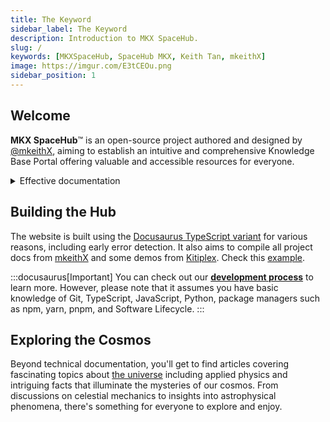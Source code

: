 ```yaml
---
title: The Keyword
sidebar_label: The Keyword
description: Introduction to MKX SpaceHub.
slug: /
keywords: [MKXSpaceHub, SpaceHub MKX, Keith Tan, mkeithX]
image: https://imgur.com/E3tCEOu.png
sidebar_position: 1
---
```


## Welcome

**MKX SpaceHub**™ is an open-source project authored and designed by [@mkeithX](./me), aiming to establish an intuitive and comprehensive Knowledge Base Portal offering valuable and accessible resources for everyone.


<!-- **MKX SpaceHub**™ is a simple documentation website where you can find project docs from [mkeithX](https://github.com/mkeithx) and [Kitiplex](https://kitiplex.github.io). Our goal is to enhance it further by transforming it into a comprehensive Knowledge Base Portal, offering valuable resources for everyone. Discover more about [the author](./me). -->

<!-- **MKX SpaceHub**™ is a simple, straight-forward documentation website where I showcase some of my work, projects, including gists, and personal interests. It also serves as a milestone towards mastering technical writing and front-end technologies such [**React**](https://react.dev/) and [**TypeScript**](https://www.typescriptlang.org/). -->

<details>
<summary>Effective documentation</summary>

Effective documentation is crucial in software development for promoting clarity, collaboration, and knowledge dissemination. It ensures the enduring viability of projects by reducing confusion, facilitating development, and mitigating error risks, making it an indispensable aspect of the software development lifecycle.

:::tip[Info]

Most articles are assisted by AI for enhanced clarity and accuracy.

:::

</details>


## Building the Hub

The website is built using the [Docusaurus TypeScript variant](https://docusaurus.io/docs/typescript-support#initialization) for various reasons, including early error detection. It also aims to compile all project docs from [mkeithX](https://github.com/mkeithx) and some demos from [Kitiplex](https://kitiplex.github.io). Check this [example](https://github.com/mkeithX/python-starters).  

:::docusaurus[Important]
You can check out our [**development process**](/docs/contributing#development) to learn more. However, please note that it assumes you have basic knowledge of Git, TypeScript, JavaScript, Python, package managers such as npm, yarn, pnpm, and Software Lifecycle.
::: 


 

 <!-- Additionally, it operates as a mono-repo and features three examples: Python code samples, Jupyter notebooks, and batch files. Learn more about our detailed [development process](/docs/contributing#development).  -->

<!-- This website is powered by Docusaurus, an open source static-site generator powered by [Meta](https://opensource.fb.com/projects/docusaurus)

a robust platform complemented by custom React imports, ensuring dynamic and engaging content. To maintain stability and reliability, we rely on Docusaurus's [TypeScript variant](https://docusaurus.io/docs/typescript-support#initialization), which excels at detecting errors early in the development process. -->


<!-- 
For robustness, we utilize Docusaurus's TypeScript variant, facilitating early error detection. Operating as a mono-repo, our platform showcases three distinct examples: Python code snippets, Jupyter notebooks, and batch files. Explore further insights into our meticulous development methodology.

Powered with [Docusaurus](https://docusaurus.io/) with custom React imports enabling dynamic and interactive features. 

It is primarily written in .mdx, with custom React imports enabling dynamic and interactive features. These principles are applicable across all programming languages.

The website is built using the [Docusaurus TypeScript variant](https://docusaurus.io/docs/typescript-support#initialization) for various reasons, including early error detection. Additionally, it operates as a mono-repo and features three examples: Python code samples, Jupyter notebooks, and batch files. Learn more about our detailed [development process](/docs/contributing#development). -->


## Exploring the Cosmos 

Beyond technical documentation, you'll get to find articles covering fascinating topics about [the universe](/cosmos/overview) including applied physics and intriguing facts that illuminate the mysteries of our cosmos. From discussions on celestial mechanics to insights into astrophysical phenomena, there's something for everyone to explore and enjoy. 

<!-- ## Beyond technical

You'll get to find short articles about **[the Universe](/cosmos/overview)** - mostly related to physics a subject I've been fascinated with perhaps since day one.  From stars and galaxies to the mysteries of space, these articles offer a fascinating look at the wonders of physics and astronomy. -->


<!-- ## Thank you

As I continue to build and innovate, I'll regularly add new content, aiming to inspire along the way. I'm [**Keith**](./me) by the way and I'd like to thank you for checking in and hope you've enjoyed navigating **MKX SpaceHub**™. -->


